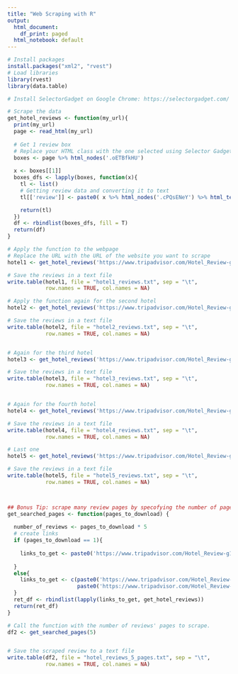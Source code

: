 ```yaml
---
title: "Web Scraping with R"
output:
  html_document:
    df_print: paged
  html_notebook: default
---
```


```r

# Install packages
install.packages("xml2", "rvest")
# Load libraries
library(rvest)
library(data.table)

# Install SelectorGadget on Google Chrome: https://selectorgadget.com/

# Scrape the data
get_hotel_reviews <- function(my_url){
  print(my_url)
  page <- read_html(my_url)
  
  # Get 1 review box
  # Replace your HTML class with the one selected using Selector Gadget
  boxes <- page %>% html_nodes('.oETBfkHU')
  
  x <- boxes[[1]]
  boxes_dfs <- lapply(boxes, function(x){
    tl <- list()
    # Getting review data and converting it to text
    tl[['review']] <- paste0( x %>% html_nodes('.cPQsENeY') %>% html_text(), collapse = ' ')

    return(tl)
  })
  df <- rbindlist(boxes_dfs, fill = T)
  return(df)
}

# Apply the function to the webpage
# Replace the URL with the URL of the website you want to scrape
hotel1 <- get_hotel_reviews('https://www.tripadvisor.com/Hotel_Review-g187497-d13962383-Reviews-Hotel_Barcelona_1882-Barcelona_Catalonia.html')

# Save the reviews in a text file
write.table(hotel1, file = "hotel1_reviews.txt", sep = "\t",
            row.names = TRUE, col.names = NA)

# Apply the function again for the second hotel
hotel2 <- get_hotel_reviews('https://www.tripadvisor.com/Hotel_Review-g187497-d238730-Reviews-Hotel_Palermo-Barcelona_Catalonia.html')

# Save the reviews in a text file
write.table(hotel2, file = "hotel2_reviews.txt", sep = "\t",
            row.names = TRUE, col.names = NA)


# Again for the third hotel
hotel3 <- get_hotel_reviews('https://www.tripadvisor.com/Hotel_Review-g187497-d1218860-Reviews-Hotel_Teatre_Auditori-Barcelona_Catalonia.html')

# Save the reviews in a text file
write.table(hotel3, file = "hotel3_reviews.txt", sep = "\t",
            row.names = TRUE, col.names = NA)


# Again for the fourth hotel
hotel4 <- get_hotel_reviews('https://www.tripadvisor.com/Hotel_Review-g187497-d1532202-Reviews-Novotel_Barcelona_City-Barcelona_Catalonia.html')

# Save the reviews in a text file
write.table(hotel4, file = "hotel4_reviews.txt", sep = "\t",
            row.names = TRUE, col.names = NA)

# Last one
hotel5 <- get_hotel_reviews('https://www.tripadvisor.com/Hotel_Review-g187497-d239591-Reviews-Leonardo_Hotel_Barcelona_Las_Ramblas-Barcelona_Catalonia.html')

# Save the reviews in a text file
write.table(hotel5, file = "hotel5_reviews.txt", sep = "\t",
            row.names = TRUE, col.names = NA)



## Bonus Tip: scrape many review pages by specofying the number of pages
get_searched_pages <- function(pages_to_download) {
  
  number_of_reviews <- pages_to_download * 5
  # create links
  if (pages_to_download == 1){
    
    links_to_get <- paste0('https://www.tripadvisor.com/Hotel_Review-g187497-d13962383-Reviews-Hotel_Barcelona_1882-Barcelona_Catalonia.html#REVIEWS')
    
  }
  else{
    links_to_get <- c(paste0('https://www.tripadvisor.com/Hotel_Review-g187497-d13962383-Reviews-Hotel_Barcelona_1882-Barcelona_Catalonia.html#REVIEWS'),
                      paste0('https://www.tripadvisor.com/Hotel_Review-g187497-d13962383-Reviews-or', seq(10,number_of_reviews,5), '-Hotel_Barcelona_1882-Barcelona_Catalonia.html#REVIEWS'))
  }
  ret_df <- rbindlist(lapply(links_to_get, get_hotel_reviews))
  return(ret_df)
}

# Call the function with the number of reviews' pages to scrape.
df2 <- get_searched_pages(5)


# Save the scraped review to a text file
write.table(df2, file = "hotel_reviews_5_pages.txt", sep = "\t",
            row.names = TRUE, col.names = NA)

```
